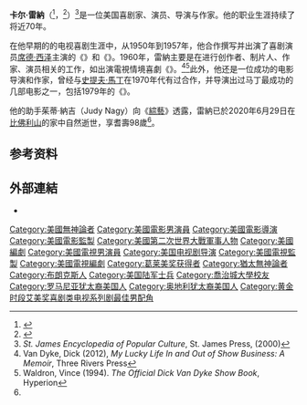 {{about||奥地利政治家|卡尔·伦纳}}
{{noteTA
|1=zh-hant:雷納;zh-hans:赖纳;
}}
{{Infobox comedian
| name = 卡尔·雷納
| image = Carl Reiner at Vicki Abelson's Women Who Write (14567378315).jpg
| caption = 卡尔·雷納 2012年
| birth_date = {{birth date|1922|3|20}}
| birth_place = {{USA}}[[纽约州|纽约州]][[布朗克斯|布朗克斯]]
| death_date = {{death date and age|2020|6|29|1922|3|20}}
| death_place = {{USA}}[[加利福尼亞州|加利福尼亞州]][[比佛利山|比佛利山]]
| resting_place = 
| body_discovered = 
| medium = [[栋笃笑|栋笃笑]]、电影、电视、戏剧
| alma_mater = [[乔治城大学|乔治城大学]]
| genre = {{tsl|en|Observational comedy|观察喜剧}}, [[黑色幽默|黑色幽默]]、[[冷面笑匠|冷面笑匠]]、[[超现实幽默|超现实幽默]]、[[喜剧小品|喜剧小品]], [[讽刺|讽刺]]
| subject = [[美国文化|美国文化]]、[[人際關係|人際關係]]、[[流行文化|流行文化]]、[[新闻|新闻时事]]、[[自嘲|自嘲]]
| active = 1945年至2020年
| spouse = {{tsl|en|Estelle Reiner||Estelle Reiner}} (1943–2008; her death)
| domestic_partner = 
| children = [[Rob_Reiner|Rob Reiner]]<br />{{tsl|en|Lucas Reiner||Lucas Reiner}} <br />{{tsl|en|Annie Reiner||Annie Reiner}}
| parents = 
| signature = 
| influences = [[梅尔·布鲁克斯|梅尔·布鲁克斯]]<br />[[尼爾·賽門|尼爾·賽門]]<br />{{tsl|en|Larry Gelbart||Larry Gelbart}}<br />{{tsl|en|Mel Tolkin||Mel Tolkin}}<br />{{tsl|en|Aaron Ruben||Aaron Ruben}}<br />{{tsl|en|Dick Van Dyke||Dick Van Dyke}}<br />{{tsl|en|Don Rickles||Don Rickles}}
| known_for = 《{{tsl|en|Your Show of Shows||Your Show of Shows}}》<br />《{{tsl|en|The Dick Van Dyke Show||The Dick Van Dyke Show}}》<br />《[[外星神犬|外星神犬]]》<br />《{{tsl|en|Father of the Pride||Father of the Pride}}》
| emmyawards = '''喜劇類最佳男配角'''<br>1957 《Caesar's Hour》<br>1958 《Caesar's Hour》 <br> '''喜劇類最佳編劇'''<br>1962 《The Dick Van Dyke Show》<br>1963 《The Dick Van Dyke Show》<br> '''綜藝節目最佳編劇'''<br>1964 《The Dick Van Dyke Show》<br>1967 《The Sid Caesar, Imogene Coca, Carl Reiner, Howard Morris Special》 <br> '''最佳娛樂節目成就獎'''<br>1965 《The Dick Van Dyke Show》<br>'''最佳喜劇'''<br>1966 《The Dick Van Dyke Show》<br>'''喜劇類最佳男客串演員'''<br>1995 《我為卿狂》
| americancomedyawards = '''Creative Achievement Award'''<br>1991
| grammyawards = '''最佳誦讀喜劇專輯'''<br>1999  "The 2000 Year Old Man in the Year 2000."
}}
'''卡尔·雷納'''（{{lang-en|Carl Reiner}}<ref>{{EmmyTVLegends name|carl-reiner}}</ref>，{{bd|1922年|3月20日|2020年|6月29日|catIdx=Reiner}}<ref name="#1">{{cite web|url=https://variety.com/2020/biz/news/carl-reiner-dead-died-dick-van-dyke-1234694208/|title=Carl Reiner, Comedy Legend and ‘Dick Van Dyke Show’ Creator, Dies at 98|last=Dagan|first=Carmel|work=Variety|date=2020-06-30|accessdate=2020-06-30|archive-date=2020-07-01|archive-url=https://web.archive.org/web/20200701184429/https://variety.com/2020/film/news/carl-reiner-dead-died-dick-van-dyke-1234694208/|dead-url=no}}</ref>）<ref name=james>''St. James Encyclopedia of Popular Culture'', St. James Press, (2000)</ref>是一位美国喜剧家、演员、导演与作家。他的职业生涯持续了将近70年。

在他早期的的电视喜剧生涯中，从1950年到1957年，他合作撰写并出演了喜剧演员[[席德·西泽|席德·西泽]]主演的《{{tsl|en|Caesar's Hour||Caesar's Hour}}》和《{{tsl|en|Your Show of Shows||Your Show of Shows}}》。1960年，雷納主要是在进行创作者、制片人、作家、演员相关的工作，如出演電視情境喜劇《{{tsl|en|The Dick Van Dyke Show|迪克·范·戴克秀}}》。<ref name=LuckyLife>Van Dyke, Dick (2012), ''My Lucky Life In and Out of Show Business: A Memoir'', Three Rivers Press</ref><ref name=official>Waldron, Vince (1994). ''The Official Dick Van Dyke Show Book'', Hyperion</ref>此外，他还是一位成功的电影导演和作家，曾经与[[史提夫·馬丁|史提夫·馬丁]]在1970年代有过合作，并导演出过马丁最成功的几部电影之一，包括1979年的《{{tsl|en|The Jerk|大笨蛋}}》。

他的助手茱蒂·納吉（Judy Nagy）向《[[綜藝_(雜誌)|綜藝]]》透露，雷納已於2020年6月29日在[[比佛利山|比佛利山]]的家中自然逝世，享耆壽98歲<ref name="#1"/>。

==参考资料==
{{reflist}}

==外部連結==
{{portal|biography}}
{{commons category|Carl Reiner}}
* {{IMDb name|0005348}}

{{黃金時段艾美獎最佳喜劇類劇集男客串演員}}
{{黄金时段艾美奖最佳喜剧类电视系列剧男配角}}
{{authority control}}

{{DEFAULTSORT:Reiner, Carl}}
[[Category:美國無神論者|Category:美國無神論者]]
[[Category:美國電影男演員|Category:美國電影男演員]]
[[Category:美國電影導演|Category:美國電影導演]]
[[Category:美國電影監製|Category:美國電影監製]]
[[Category:美國第二次世界大戰軍事人物|Category:美國第二次世界大戰軍事人物]]
[[Category:美國編劇|Category:美國編劇]]
[[Category:美國電視男演員|Category:美國電視男演員]]
[[Category:美国电视剧导演|Category:美国电视剧导演]]
[[Category:美國電視監製|Category:美國電視監製]]
[[Category:美國電視編劇|Category:美國電視編劇]]
[[Category:葛莱美奖获得者|Category:葛莱美奖获得者]]
[[Category:猶太無神論者|Category:猶太無神論者]]
[[Category:布朗克斯人|Category:布朗克斯人]]
[[Category:美国陆军士兵|Category:美国陆军士兵]]
[[Category:喬治城大學校友|Category:喬治城大學校友]]
[[Category:罗马尼亚犹太裔美国人|Category:罗马尼亚犹太裔美国人]]
[[Category:奥地利犹太裔美国人|Category:奥地利犹太裔美国人]]
[[Category:黄金时段艾美奖喜剧类电视系列剧最佳男配角|Category:黄金时段艾美奖喜剧类电视系列剧最佳男配角]]